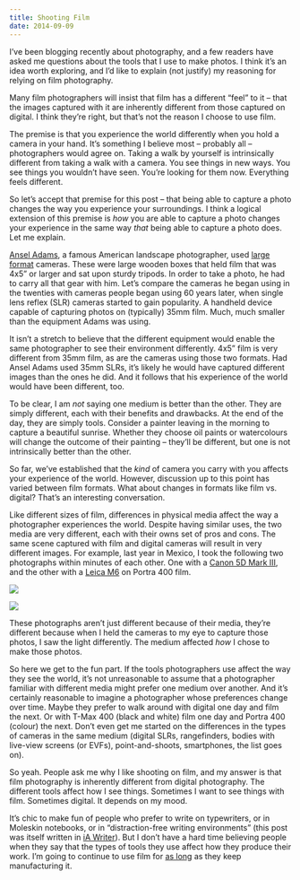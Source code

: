 ```yaml
---
title: Shooting Film
date: 2014-09-09
---
```


I’ve been blogging recently about photography, and a few readers have asked me questions about the tools that I use to make photos. I think it’s an idea worth exploring, and I’d like to explain (not justify) my reasoning for relying on film photography.

Many film photographers will insist that film has a different “feel” to it – that the images captured with it are inherently different from those captured on digital. I think they’re right, but that’s not the reason I choose to use film.

The premise is that you experience the world differently when you hold a camera in your hand. It’s something I believe most – probably all – photographers would agree on. Taking a walk by yourself is intrinsically different from taking a walk with a camera. You see things in new ways. You see things you wouldn’t have seen. You’re looking for them now. Everything feels different.

So let’s accept that premise for this post – that being able to capture a photo changes the way you experience your surroundings. I think a logical extension of this premise is _how_ you are able to capture a photo changes your experience in the same way _that_ being able to capture a photo does. Let me explain.

[Ansel Adams](https://www.artsy.net/artist/ansel-adams), a famous American landscape photographer, used [large format](<http://en.wikipedia.org/wiki/Large_format_(photography)>) cameras. These were large wooden boxes that held film that was 4x5” or larger and sat upon sturdy tripods. In order to take a photo, he had to carry all that gear with him. Let’s compare the cameras he began using in the twenties with cameras people began using 60 years later, when single lens reflex (SLR) cameras started to gain popularity. A handheld device capable of capturing photos on (typically) 35mm film. Much, much smaller than the equipment Adams was using.

It isn’t a stretch to believe that the different equipment would enable the same photographer to see their environment differently. 4x5” film is very different from 35mm film, as are the cameras using those two formats. Had Ansel Adams used 35mm SLRs, it’s likely he would have captured different images than the ones he did. And it follows that his experience of the world would have been different, too.

To be clear, I am _not_ saying one medium is better than the other. They are simply different, each with their benefits and drawbacks. At the end of the day, they are simply tools. Consider a painter leaving in the morning to capture a beautiful sunrise. Whether they choose oil paints or watercolours will change the outcome of their painting – they’ll be different, but one is not intrinsically better than the other.

So far, we’ve established that the _kind_ of camera you carry with you affects your experience of the world. However, discussion up to this point has varied between film formats. What about changes in formats like film vs. digital? That’s an interesting conversation.

Like different sizes of film, differences in physical media affect the way a photographer experiences the world. Despite having similar uses, the two media are very different, each with their owns set of pros and cons. The same scene captured with film and digital cameras will result in very different images. For example, last year in Mexico, I took the following two photographs within minutes of each other. One with a [Canon 5D Mark III](http://500px.com/photo/50729840/sunrise-in-paradise-by-ash-furrow), and the other with a [Leica M6](http://500px.com/photo/50730002/sunrise-by-ash-furrow) on Portra 400 film.

![](./D1C08FE49A014383938A2AB868CF5A28.jpg)

![](./CB20D529B421432CBDB6A624C676E6AD.jpg)

These photographs aren’t just different because of their media, they’re different because when I held the cameras to my eye to capture those photos, I saw the light differently. The medium affected _how_ I chose to make those photos.

So here we get to the fun part. If the tools photographers use affect the way they see the world, it’s not unreasonable to assume that a photographer familiar with different media might prefer one medium over another. And it’s certainly reasonable to imagine a photographer whose preferences change over time. Maybe they prefer to walk around with digital one day and film the next. Or with T-Max 400 (black and white) film one day and Portra 400 (colour) the next. Don’t even get me started on the differences in the types of cameras in the same medium (digital SLRs, rangefinders, bodies with live-view screens (or EVFs), point-and-shoots, smartphones, the list goes on).

So yeah. People ask me why I like shooting on film, and my answer is that film photography is inherently different from digital photography. The different tools affect how I see things. Sometimes I want to see things with film. Sometimes digital. It depends on my mood.

It’s chic to make fun of people who prefer to write on typewriters, or in Moleskin notebooks, or in “distraction-free writing environments” (this post was itself written in [iA Writer](http://www.iawriter.com/mac/)). But I don’t have a hard time believing people when they say that the types of tools they use affect how they produce their work. I’m going to continue to use film for [as long](https://www.youtube.com/watch?v=sjtphPVchJI) as they keep manufacturing it.
